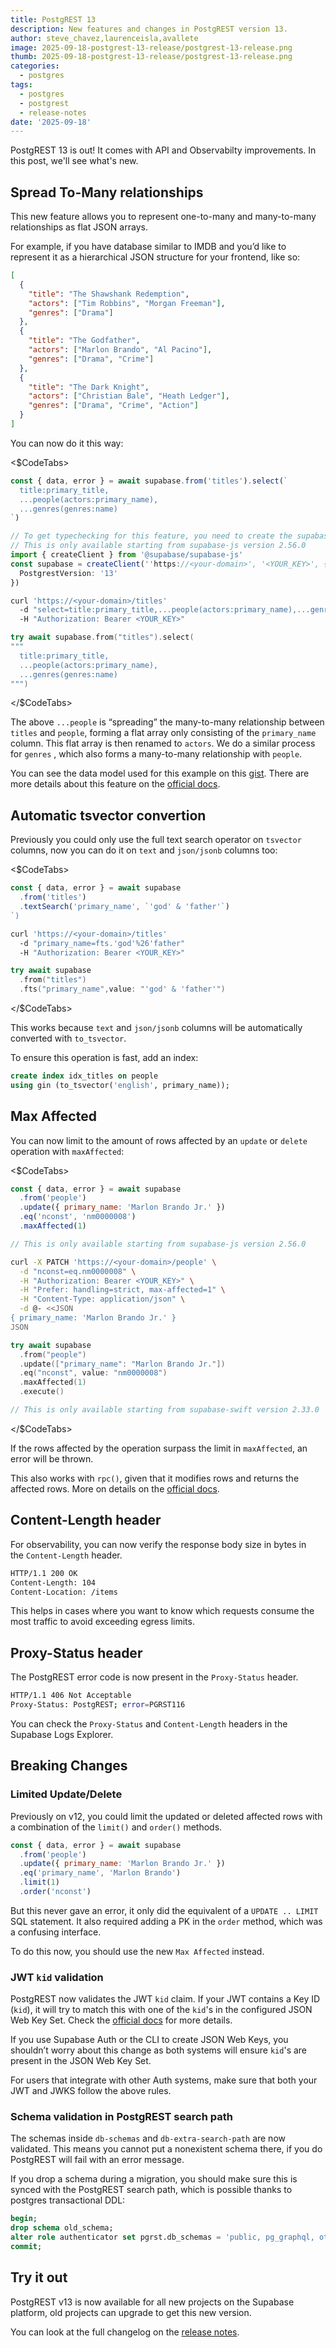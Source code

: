 ```yaml
---
title: PostgREST 13
description: New features and changes in PostgREST version 13.
author: steve_chavez,laurenceisla,avallete
image: 2025-09-18-postgrest-13-release/postgrest-13-release.png
thumb: 2025-09-18-postgrest-13-release/postgrest-13-release.png
categories:
  - postgres
tags:
  - postgres
  - postgrest
  - release-notes
date: '2025-09-18'
---
```


PostgREST 13 is out! It comes with API and Observabilty improvements. In this post, we'll see what's new.

## Spread To-Many relationships

This new feature allows you to represent one-to-many and many-to-many relationships as flat JSON arrays.

For example, if you have database similar to IMDB and you’d like to represent it as a hierarchical JSON structure for your frontend, like so:

```json
[
  {
    "title": "The Shawshank Redemption",
    "actors": ["Tim Robbins", "Morgan Freeman"],
    "genres": ["Drama"]
  },
  {
    "title": "The Godfather",
    "actors": ["Marlon Brando", "Al Pacino"],
    "genres": ["Drama", "Crime"]
  },
  {
    "title": "The Dark Knight",
    "actors": ["Christian Bale", "Heath Ledger"],
    "genres": ["Drama", "Crime", "Action"]
  }
]
```

You can now do it this way:

<$CodeTabs>

```js name=JavaScript
const { data, error } = await supabase.from('titles').select(`
  title:primary_title,
  ...people(actors:primary_name),
  ...genres(genres:name)
`)

// To get typechecking for this feature, you need to create the supabase client like on the following snippet
// This is only available starting from supabase-js version 2.56.0
import { createClient } from '@supabase/supabase-js'
const supabase = createClient(''https://<your-domain>', '<YOUR_KEY>', {
  PostgrestVersion: '13'
})
```

```bash name=Bash
curl 'https://<your-domain>/titles'
  -d "select=title:primary_title,...people(actors:primary_name),...genres(genres:name)"
  -H "Authorization: Bearer <YOUR_KEY>"
```

```swift name=Swift
try await supabase.from("titles").select(
"""
  title:primary_title,
  ...people(actors:primary_name),
  ...genres(genres:name)
""")
```

</$CodeTabs>

The above `...people` is “spreading” the many-to-many relationship between `titles` and `people`, forming a flat array only consisting of the `primary_name` column. This flat array is then renamed to `actors`. We do a similar process for `genres` , which also forms a many-to-many relationship with `people`.

You can see the data model used for this example on this [gist](https://gist.github.com/steve-chavez/93f7ae04b4323e1952710af7129b32cf). There are more details about this feature on the [official docs](https://docs.postgrest.org/en/v13/references/api/resource_embedding.html#spread-to-many-relationships).

## Automatic tsvector convertion

Previously you could only use the full text search operator on `tsvector` columns, now you can do it on `text` and `json/jsonb` columns too:

<$CodeTabs>

```js name=JavaScript
const { data, error } = await supabase
  .from('titles')
  .textSearch('primary_name', `'god' & 'father'`)
`)
```

```bash name=Bash
curl 'https://<your-domain>/titles'
  -d "primary_name=fts.'god'%26'father"
  -H "Authorization: Bearer <YOUR_KEY>"
```

```swift name=Swift
try await supabase
  .from("titles")
  .fts("primary_name",value: "'god' & 'father'")
```

</$CodeTabs>

This works because `text` and `json/jsonb` columns will be automatically converted with `to_tsvector`.

To ensure this operation is fast, add an index:

```sql
create index idx_titles on people
using gin (to_tsvector('english', primary_name));
```

## Max Affected

You can now limit to the amount of rows affected by an `update` or `delete` operation with `maxAffected`:

<$CodeTabs>

```js name=JavaScript
const { data, error } = await supabase
  .from('people')
  .update({ primary_name: 'Marlon Brando Jr.' })
  .eq('nconst', 'nm0000008')
  .maxAffected(1)

// This is only available starting from supabase-js version 2.56.0
```

```bash name=Bash
curl -X PATCH 'https://<your-domain>/people' \
  -d "nconst=eq.nm0000008" \
  -H "Authorization: Bearer <YOUR_KEY>" \
  -H "Prefer: handling=strict, max-affected=1" \
  -H "Content-Type: application/json" \
  -d @- <<JSON
{ primary_name: 'Marlon Brando Jr.' }
JSON
```

```swift name=Swift
try await supabase
  .from("people")
  .update(["primary_name": "Marlon Brando Jr."])
  .eq("nconst", value: "nm0000008")
  .maxAffected(1)
  .execute()

// This is only available starting from supabase-swift version 2.33.0
```

</$CodeTabs>

If the rows affected by the operation surpass the limit in `maxAffected`, an error will be thrown.

This also works with `rpc()`, given that it modifies rows and returns the affected rows. More on details on the [official docs](https://docs.postgrest.org/en/v13/references/api/preferences.html#max-affected).

## Content-Length header

For observability, you can now verify the response body size in bytes in the `Content-Length` header.

```bash
HTTP/1.1 200 OK
Content-Length: 104
Content-Location: /items
```

This helps in cases where you want to know which requests consume the most traffic to avoid exceeding egress limits.

## Proxy-Status header

The PostgREST error code is now present in the `Proxy-Status` header.

```bash
HTTP/1.1 406 Not Acceptable
Proxy-Status: PostgREST; error=PGRST116
```

You can check the `Proxy-Status` and `Content-Length` headers in the Supabase Logs Explorer.

## Breaking Changes

### Limited Update/Delete

Previously on v12, you could limit the updated or deleted affected rows with a combination of the `limit()` and `order()` methods.

```js
const { data, error } = await supabase
  .from('people')
  .update({ primary_name: 'Marlon Brando Jr.' })
  .eq('primary_name', 'Marlon Brando')
  .limit(1)
  .order('nconst')
```

But this never gave an error, it only did the equivalent of a `UPDATE .. LIMIT` SQL statement. It also required adding a PK in the `order` method, which was a confusing interface.

To do this now, you should use the new `Max Affected` instead.

### JWT `kid` validation

PostgREST now validates the JWT `kid` claim. If your JWT contains a Key ID (`kid`), it will try to match this with one of the `kid`'s in the configured JSON Web Key Set. Check the [official docs](https://docs.postgrest.org/en/v13/references/auth.html#jwk-kid-validation) for more details.

If you use Supabase Auth or the CLI to create JSON Web Keys, you shouldn’t worry about this change as both systems will ensure `kid`'s are present in the JSON Web Key Set.

For users that integrate with other Auth systems, make sure that both your JWT and JWKS follow the above rules.

### Schema validation in PostgREST search path

The schemas inside `db-schemas` and `db-extra-search-path` are now validated. This means you cannot put a nonexistent schema there, if you do PostgREST will fail with an error message.

If you drop a schema during a migration, you should make sure this is synced with the PostgREST search path, which is possible thanks to postgres transactional DDL:

```sql
begin;
drop schema old_schema;
alter role authenticator set pgrst.db_schemas = 'public, pg_graphql, others'; -- make sure old_schema is not present here
commit;
```

## Try it out

PostgREST v13 is now available for all new projects on the Supabase platform, old projects can upgrade to get this new version.

You can look at the full changelog on the [release notes](https://github.com/PostgREST/postgrest/releases/tag/v13.0.0).
